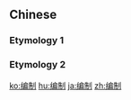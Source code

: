 {{also|編制|編製}}
==Chinese==

===Etymology 1===
{{zh-see|編制}}

===Etymology 2===
{{zh-see|編製}}

{{zh-cat|Intermediate}}

[[ko:编制]]
[[hu:编制]]
[[ja:编制]]
[[zh:编制]]